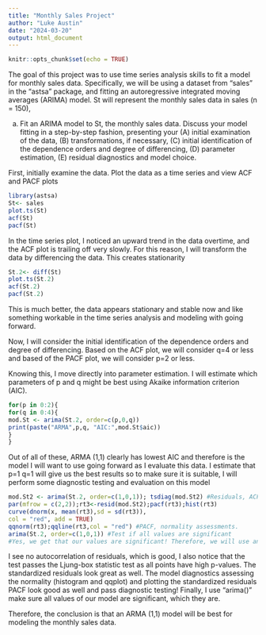 ---
title: "Monthly Sales Project"
author: "Luke Austin"
date: "2024-03-20"
output: html_document
---

```{r setup, include=FALSE}
knitr::opts_chunk$set(echo = TRUE)
```

The goal of this project was to use time series analysis skills to fit a model for monthly sales data. Specifically, we will be using a dataset from "sales" in the "astsa" package, and fitting an autoregressive integrated moving averages (ARIMA) model. St will represent the monthly sales data in sales (n = 150),

(a) Fit an ARIMA model to St, the monthly sales data. Discuss your model fitting in a step-by-step fashion, presenting your (A) initial examination of the data, (B) transformations, if necessary, (C) initial identification of the dependence orders and degree of differencing, (D) parameter estimation, (E) residual diagnostics and model choice.

First, initially examine the data. Plot the data as a time series and view ACF and PACF plots
```{r}
library(astsa)
St<- sales
plot.ts(St)
acf(St)
pacf(St)
```

In the time series plot, I noticed an upward trend in the data overtime, and the ACF plot is trailing off very slowly. For this reason, I will transform the data by differencing the data. This creates stationarity

```{r}
St.2<- diff(St)
plot.ts(St.2)
acf(St.2)
pacf(St.2)
```

This is much better, the data appears stationary and stable now and like something workable in the time series analysis and modeling with going forward. 

Now, I will consider the initial identification of the dependence orders and degree of differencing. Based on the ACF plot, we will consider q=4 or less and based of the PACF plot, we will consider p=2 or less.

Knowing this, I move directly into parameter estimation. I will estimate which parameters of p and q might be best using Akaike information criterion (AIC).

```{r}
for(p in 0:2){
for(q in 0:4){
mod.St <- arima(St.2, order=c(p,0,q))
print(paste("ARMA",p,q, "AIC:",mod.St$aic))
}
}
```
Out of all of these, ARMA (1,1) clearly has lowest AIC and therefore is the model I will want to use going forward as I evaluate this data. I estimate that p=1 q=1 will give us the best results so to make sure it is suitable, I will perform some diagnostic testing and evaluation on this model

```{r}
mod.St2 <- arima(St.2, order=c(1,0,1)); tsdiag(mod.St2) #Residuals, ACF of residuals, Ljung-box
par(mfrow = c(2,2));rt3<-resid(mod.St2);pacf(rt3);hist(rt3)
curve(dnorm(x, mean(rt3),sd = sd(rt3)),
col = "red", add = TRUE)
qqnorm(rt3);qqline(rt3,col = "red") #PACF, normality assessments.
arima(St.2, order=c(1,0,1)) #Test if all values are significant
#Yes, we get that our values are significant! Therefore, we will use an ARMA(1,1) model to model the monthly sales data.
```
I see no autocorrelation of  residuals, which is good, I also notice that the test passes the Ljung-box statistic test as all points have high p-values. The standardized residuals look great as well. The model diagnostics  assessing the normality (histogram and qqplot) and plotting the standardized residuals PACF look good as well and pass diagnostic testing! Finally, I use "arima()" make sure all values of our model are significant, which they are.

Therefore, the conclusion is that an ARMA (1,1) model will be best for modeling the monthly sales data.

